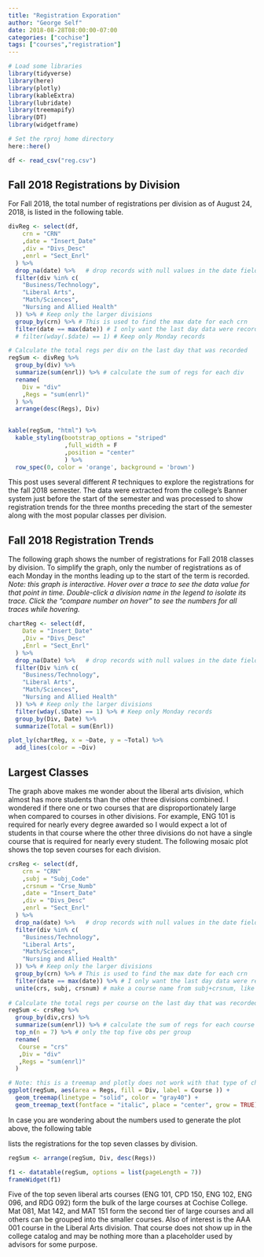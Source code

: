 ---
title: "Registration Exporation"
author: "George Self"
date: 2018-08-28T08:00:00-07:00
categories: ["cochise"]
tags: ["courses","registration"]
---

```{r setup, include=FALSE}
# Load some libraries
library(tidyverse)
library(here)
library(plotly)
library(kableExtra)
library(lubridate)
library(treemapify)
library(DT)
library(widgetframe)

# Set the rproj home directory
here::here()
```

```{r getDF, echo=FALSE, message=FALSE, results='asis'}

df <- read_csv("reg.csv")

```

## Fall 2018 Registrations by Division

For Fall 2018, the total number of registrations per division as of August 24, 2018, is listed in the following table.

```{r getDivReg, echo=FALSE, results='asis'}

divReg <- select(df,
    crn = "CRN"
    ,date = "Insert_Date"
    ,div = "Divs_Desc"
    ,enrl = "Sect_Enrl"
  ) %>%
  drop_na(date) %>%   # drop records with null values in the date field
  filter(div %in% c(
    "Business/Technology",
    "Liberal Arts",
    "Math/Sciences",
    "Nursing and Allied Health"
  )) %>% # Keep only the larger divisions
  group_by(crn) %>% # This is used to find the max date for each crn
  filter(date == max(date)) # I only want the last day data were recorded
  # filter(wday(.$date) == 1) # Keep only Monday records

# Calculate the total regs per div on the last day that was recorded
regSum <- divReg %>%
  group_by(div) %>%
  summarize(sum(enrl)) %>% # calculate the sum of regs for each div
  rename(
    Div = "div"
    ,Regs = "sum(enrl)"
  ) %>%
  arrange(desc(Regs), Div)

  
kable(regSum, "html") %>%
  kable_styling(bootstrap_options = "striped"
                ,full_width = F
                ,position = "center"
                ) %>%
  row_spec(0, color = 'orange', background = 'brown')

```

This post uses several different _R_ techniques to explore the registrations for the fall 2018 semester. The data were extracted from the college's Banner system just before the start of the semester and was processed to show registration trends for the three months preceding the start of the semester along with the most popular classes per division.


## Fall 2018 Registration Trends

The following graph shows the number of registrations for Fall 2018 classes by division. To simplify the graph, only the number of registrations as of each Monday in the months leading up to the start of the term is recorded. _Note: this graph is interactive. Hover over a trace to see the data value for that point in time. Double-click a division name in the legend to isolate its trace. Click the “compare number on hover” to see the numbers for all traces while hovering._

```{r chartRegTrend, echo=FALSE, results='asis'}

chartReg <- select(df,
    Date = "Insert_Date"
    ,Div = "Divs_Desc"
    ,Enrl = "Sect_Enrl"
  ) %>%
  drop_na(Date) %>%   # drop records with null values in the date field
  filter(Div %in% c(
    "Business/Technology",
    "Liberal Arts",
    "Math/Sciences",
    "Nursing and Allied Health"
  )) %>% # Keep only the larger divisions
  filter(wday(.$Date) == 1) %>% # Keep only Monday records
  group_by(Div, Date) %>%
  summarize(Total = sum(Enrl))

plot_ly(chartReg, x = ~Date, y = ~Total) %>%
  add_lines(color = ~Div)

```

## Largest Classes

The graph above makes me wonder about the liberal arts division, which almost has more students than the other three divisions combined. I wondered if there one or two courses that are disproportionately large when compared to courses in other divisions. For example, ENG 101 is required for nearly every degree awarded so I would expect a lot of students in that course where the other three divisions do not have a single course that is required for nearly every student. The following mosaic plot shows the top seven courses for each division.

```{r chartLgCrse, echo=FALSE, message=FALSE, results='asis'}

crsReg <- select(df,
    crn = "CRN"
    ,subj = "Subj_Code"
    ,crsnum = "Crse_Numb"
    ,date = "Insert_Date"
    ,div = "Divs_Desc"
    ,enrl = "Sect_Enrl"
  ) %>%
  drop_na(date) %>%   # drop records with null values in the date field
  filter(div %in% c(
    "Business/Technology",
    "Liberal Arts",
    "Math/Sciences",
    "Nursing and Allied Health"
  )) %>% # Keep only the larger divisions
  group_by(crn) %>% # This is used to find the max date for each crn
  filter(date == max(date)) %>% # I only want the last day data were recorded
  unite(crs, subj, crsnum) # make a course name from subj+crsnum, like "ENG_101"
  
# Calculate the total regs per course on the last day that was recorded
regSum <- crsReg %>%
  group_by(div,crs) %>%
  summarize(sum(enrl)) %>% # calculate the sum of regs for each course
  top_n(n = 7) %>% # only the top five obs per group
  rename(
   Course = "crs"
   ,Div = "div"
   ,Regs = "sum(enrl)"
  )

# Note: this is a treemap and plotly does not work with that type of chart
ggplot(regSum, aes(area = Regs, fill = Div, label = Course )) +
  geom_treemap(linetype = "solid", color = "gray40") +
  geom_treemap_text(fontface = "italic", place = "center", grow = TRUE)


```


In case you are wondering about the numbers used to generate the plot above, the following table
  
lists the registrations for the top seven classes by division.

```{r tabLgCrse, echo=FALSE, results='asis'}

regSum <- arrange(regSum, Div, desc(Regs))

f1 <- datatable(regSum, options = list(pageLength = 7))
frameWidget(f1)

```

Five of the top seven liberal arts courses (ENG 101, CPD 150, ENG 102, ENG 096, and RDG 092) form the bulk of the large courses at Cochise College. Mat 081, Mat 142, and MAT 151 form the second tier of large courses and all others can be grouped into the smaller courses. Also of interest is the AAA 001 course in the Liberal Arts division. That course does not show up in the college catalog and may be nothing more than a placeholder used by advisors for some purpose.
